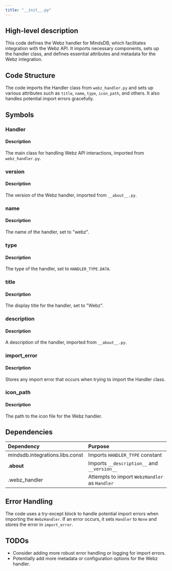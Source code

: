 ```yaml
---
title: "__init__.py"
---
```


## High-level description
This code defines the Webz handler for MindsDB, which facilitates integration with the Webz API. It imports necessary components, sets up the handler class, and defines essential attributes and metadata for the Webz integration.

## Code Structure
The code imports the Handler class from `webz_handler.py` and sets up various attributes such as `title`, `name`, `type`, `icon_path`, and others. It also handles potential import errors gracefully.

## Symbols

### Handler
#### Description
The main class for handling Webz API interactions, imported from `webz_handler.py`.

### version
#### Description
The version of the Webz handler, imported from `__about__.py`.

### name
#### Description
The name of the handler, set to "webz".

### type
#### Description
The type of the handler, set to `HANDLER_TYPE.DATA`.

### title
#### Description
The display title for the handler, set to "Webz".

### description
#### Description
A description of the handler, imported from `__about__.py`.

### import_error
#### Description
Stores any import error that occurs when trying to import the Handler class.

### icon_path
#### Description
The path to the icon file for the Webz handler.

## Dependencies
| Dependency | Purpose |
|:-----------|:--------|
| mindsdb.integrations.libs.const | Imports `HANDLER_TYPE` constant |
| .__about__ | Imports `__description__` and `__version__` |
| .webz_handler | Attempts to import `WebzHandler` as `Handler` |

## Error Handling
The code uses a try-except block to handle potential import errors when importing the `WebzHandler`. If an error occurs, it sets `Handler` to `None` and stores the error in `import_error`.

## TODOs
- Consider adding more robust error handling or logging for import errors.
- Potentially add more metadata or configuration options for the Webz handler.